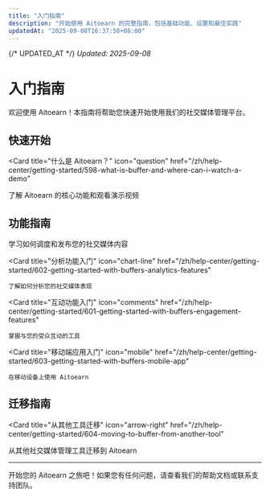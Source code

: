 ```yaml
---
title: "入门指南"
description: "开始使用 Aitoearn 的完整指南，包括基础功能、设置和最佳实践"
updatedAt: "2025-09-08T16:37:58+08:00"
---
```

{/* UPDATED_AT */}
_Updated: 2025-09-08_

# 入门指南

欢迎使用 Aitoearn！本指南将帮助您快速开始使用我们的社交媒体管理平台。

## 快速开始

<Card
  title="什么是 Aitoearn？"
  icon="question"
  href="/zh/help-center/getting-started/598-what-is-buffer-and-where-can-i-watch-a-demo"
>
  了解 Aitoearn 的核心功能和观看演示视频
</Card>

## 功能指南

<CardGroup cols={2}>
  <Card
    title="发布功能入门"
    icon="calendar"
    href="/zh/help-center/getting-started/600-getting-started-with-buffers-publishing-features"
  >
    学习如何调度和发布您的社交媒体内容
  </Card>
  
  <Card
    title="分析功能入门"
    icon="chart-line"
    href="/zh/help-center/getting-started/602-getting-started-with-buffers-analytics-features"
  >
    了解如何分析您的社交媒体表现
  </Card>
  
  <Card
    title="互动功能入门"
    icon="comments"
    href="/zh/help-center/getting-started/601-getting-started-with-buffers-engagement-features"
  >
    掌握与您的受众互动的工具
  </Card>
  
  <Card
    title="移动端应用入门"
    icon="mobile"
    href="/zh/help-center/getting-started/603-getting-started-with-buffers-mobile-app"
  >
    在移动设备上使用 Aitoearn
  </Card>
</CardGroup>

## 迁移指南

<Card
  title="从其他工具迁移"
  icon="arrow-right"
  href="/zh/help-center/getting-started/604-moving-to-buffer-from-another-tool"
>
  从其他社交媒体管理工具迁移到 Aitoearn
</Card>

---

开始您的 Aitoearn 之旅吧！如果您有任何问题，请查看我们的帮助文档或联系支持团队。
